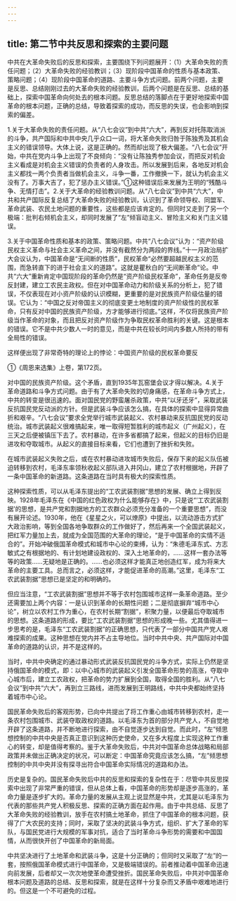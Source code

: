 ```yaml
---
---
---
```

title: 第二节中共反思和探索的主要问题
---



中共在大革命失败后的反思和探索，主要围绕下列问题展开：（1）大革命失败的责任问题；（2）大革命失败的经验教训；（3）现阶段中国革命的性质与基本政策、策略问题；（4）现阶段中国革命的道路、主要斗争方式问题。前两个问题，主要是反思、总结刚刚过去的大革命失败的经验教训，后两个问题是在反思、总结的基础上，探索中国革命向何处去的根本问题。反思总结的落脚点在于更好地探索中国革命的根本问题，正确的总结，导致着探索的成功，而反思的失误，也会影响到探索的偏差。

1.关于大革命失败的责任问题。从“八七会议”到中共“六大”，再到反对托陈取消派的斗争，共产国际和中共中央几乎众口一词，将大革命失败归咎于陈独秀及其机会主义的错误领导。大体上说，这是正确的。然而却出现了极大偏差。“八七会议”开始，中共在党内斗争上出现了不良倾向：“没有让陈独秀参加会议，而把反对机会主义看成是对机会主义错误的负责者的人身攻击。所以发展到后来，各地反对机会主义都找一两个负责者当做机会主义，斗争一番，工作撤换一下，就认为机会主义没有了。万事大吉了，犯了惩办主义错误。”①这种错误后来发展为王明的“残酷斗争、无情打击”。2.关于大革命的经验教训问题。从“八七会议”到中共“六大”，中共和共产国际反复总结了大革命失败的经验教训，认识到了革命领导权、同盟军、革命武装、农民土地问题的重要性，这些都是应该肯定的。但同时又走到了另一个极端：批判右倾机会主义，却同时发展了“左”倾盲动主义、冒险主义和关门主义错误。

3.关于中国革命性质和基本的政策、策略问题。中共“八七会议”认为：“资产阶级民权主义革命与社会主义革命之间，并没有截然分为两段的界线。”十一月政治局扩大会议认为，中国革命是“无间断的性质”，民权革命“必然要超越民权主义的范围，而急转直下的进于社会主义的道路”。这就是瞿秋白的“无间断革命”论。中共“六大”重新肯定中国现阶段的革命仍然是“资产阶级民权革命”，革命任务是反帝反封建，建立工农民主政权。但在对中国革命动力和阶级关系的分析上，犯了错误，不仅表现在对小资产阶级的认识模糊，更重要的是对民族资产阶级估量的错误。它认为：“中国之反对帝国主义的彻底变更土地制度的资产阶级性的民权革命，只有反对中国的民族资产阶级，方才能够进行彻底。”这样，不仅将民族资产阶级当作革命的对象，而且把反对资产阶级作为争取民权革命胜利的关键。这是根本的错误。它不是中共少数人一时的意见，而是中共在较长时间内多数人所持的带有全局性的错误。

这样便出现了非常奇特的理论上的悖论：中国资产阶级的民权革命要反

①《周恩来选集》上卷，第172页。

对中国的民族资产阶级。这个矛盾，直到1935年瓦窑堡会议才得以解决。4.关于革命道路和斗争方式问题。由于有了大革命失败的切身痛感，在革命斗争方式上，中共的转变是很迅速的。面对国民党的野蛮屠杀政策，中共“以牙还牙”，采取武装反抗国民党反动派的方针。但是武装斗争应该怎么搞，在具体的探索中显得异常曲折和艰辛。“八七会议”要求全党举行城市武装起义、农村暴动来反抗国民党的反动统治。城市武装起义很难搞起来，唯一取得短暂胜利的城市起义（广州起义），在三天之后便被镇压下去了。农村暴动，在许多省都搞了起来，但起义的目标仍旧是进攻和夺取城市。从起义的直接目标来看，它们也遭到了挫折和失败。

在城市武装起义失败之后，或在农村暴动进攻城市失败后，保存下来的起义队伍被迫转移到农村，毛泽东率领秋收起义部队进入井冈山，建立了农村根据地，开辟了一条中国革命的新道路。这条道路在当时具有极大的探索性质。

这种探索性质，可以从毛泽东提出的“工农武装割据”思想的发展、确立上得到反映。1928年毛泽东在《中国的红色政权为什么能够存在》中，只是说“‘工农武装割据’的思想，是共产党和割据地方的工农群众必须充分准备的一个重要思想”，而没有展开论述。1930年，他在《星星之火，可以燎原》中提出，以流动游击方式扩大政治影响，等到全国各地争取群众的工作做好了，然后再来一个全国武装起义，把红军力量加上去，就成为全国范围的大革命的理论，“是于中国革命的实情不适合的”。开始冲破俄国革命模式和城市中心论的束缚，认为：“朱德毛泽东式、方志敏式之有根据地的、有计划地建设政权的、深入土地革命的，……这样一套办法等等的政策……无疑地是正确的。……也必须这样才能真正地创造红军，成为将来大革命的主要工具。总而言之，必须这样，才能促进革命的高潮。”这里，毛泽东“工农武装割据”思想已是坚定的和明确的。

但应当注意，“工农武装割据”思想并不等于农村包围城市这样一条革命道路。至少还需要加上两个内容：一是认识到革命的长期性问题；二是彻底摒弃“城市中心论”，树立以农村工作为重心，在农村长期“割据”，积聚力量，以便最后夺取城市的思想。这条道路的形成，要比“工农武装割据”思想的形成晚一些。尤其值得进一步思考的是，毛泽东“工农武装割据”的正确思想，只代表了一部分中国共产党人艰难探索的成果。这种思想在党内并不占主导地位。当时中共中央、共产国际对中国革命的道路的认识，并不是这样的。

当时，中共中央确定的通过暴动形式武装反抗国民党的斗争方式，实际上仍然是坚持俄国革命的模式，即：以中心城市的武装起义引发全国革命形势的高涨，夺取中心城市后，建立工农政权，把革命的势力扩展到全国，取得全国的胜利。从“八七会议”到中共“六大”，再到立三路线，进而发展到王明路线，中共中央都始终坚持着城市中心论。

国民革命失败后的客观形势，已向中共提出了将工作重心由城市转移到农村，走一条农村包围城市、武装夺取政权的道路。以毛泽东为首的部分共产党人，不自觉地开辟了这条道路，并不断地进行探索，由不自觉逐步达到自觉。而此时，“左”倾思想控制的中共中央是否真正意识到这种历史使命，又在多大程度上实现这种工作重心的转变，却是值得考察的。鉴于大革命失败后，中共对中国革命总体战略和局部政策并未做出正确决定的状况，可以断定：中国革命究竟应该怎么搞，“左”倾思想控制的中共中央并没有探寻出符合中国革命实际情况的道路和办法。

历史是复杂的。国民革命失败后中共的反思和探索的复杂性在于：尽管中共反思探索中出现了非常严重的错误，但从总体上看，中国革命的形势却是逐步高涨的，革命力量是逐步扩大的。革命力量的发展从主观上说显然是中共，尤其是以毛泽东为代表的那些共产党人积极反思、探索的正确方面在起作用。由于中共总结、反思了大革命失败的经验教训，放手在农村搞土地革命，抓住了中国革命的根本问题，获得了广大农民的支持；同时，采取了坚决的武装斗争方式，组织、扩大了革命的军队，与国民党进行大规模的军事对抗，适合了当时革命斗争形势的需要和中国国情，从而很快开创了中国革命的新局面。

中共坚决进行了土地革命和武装斗争，这是十分正确的；但同时又采取了“左”的一套，按照俄国革命模式进行中国革命，又是极端错误的。前者推动着中国革命迅速向前发展，后者却又一次次地使革命遭受挫折。国民革命失败后，中共对中国革命根本问题及道路的总结、反思和探索，就是在这样十分复杂而又矛盾中艰难地进行的。但这是一个不可避免的过程。
